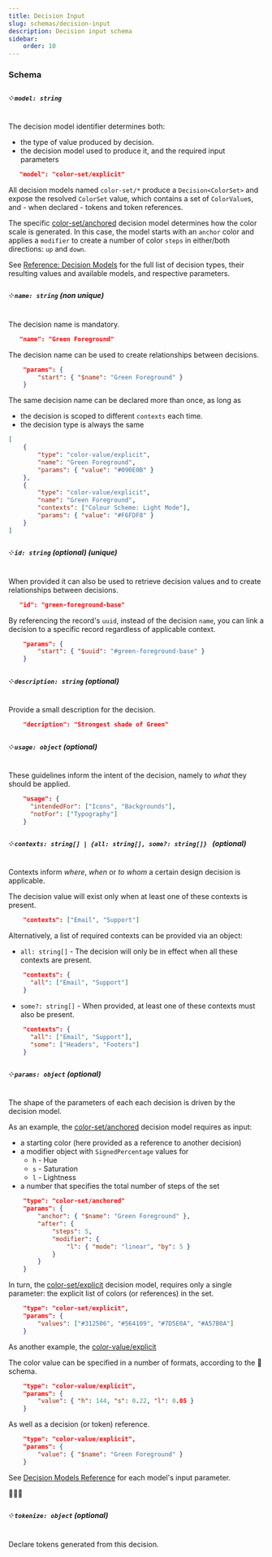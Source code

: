 ```yaml
---
title: Decision Input
slug: schemas/decision-input
description: Decision input schema
sidebar:
    order: 10
---
```



### Schema

##### ༶ `model: string`

The decision model identifier determines both:

-   the type of value produced by decision.
-   the decision model used to produce it, and the required input parameters

```json
   "model": "color-set/explicit"
```

All decision models named `color-set/*` produce a `Decision<ColorSet>` and expose the resolved
`ColorSet` value, which contains a set of `ColorValue`s, and - when declared - tokens and
token references.

The specific [color-set/anchored](/decision-models/color-set#anchored) decision model determines
how the color scale is generated. In this case, the model starts with an `anchor` color and
applies a `modifier` to create a number of color `steps` in either/both directions: `up` and `down`.

See [Reference: Decision Models](/decision-models) for the full list of decision types,
their resulting values and available models, and respective parameters.

##### ༶ `name: string` (non unique)

The decision name is mandatory.

```json
   "name": "Green Foreground"
```

The decision name can be used to create relationships between decisions.

```json
    "params": {
        "start": { "$name": "Green Foreground" }
    }
```

The same decision name can be declared more than once, as long as

-   the decision is scoped to different `contexts` each time.
-   the decision type is always the same

```json
[
    {
        "type": "color-value/explicit",
        "name": "Green Foreground",
        "params": { "value": "#090E0B" }
    },
    {
        "type": "color-value/explicit",
        "name": "Green Foreground",
        "contexts": ["Colour Scheme: Light Mode"],
        "params": { "value": "#F6FDF8" }
    }
]
```

##### ༶ `id: string` (optional) (unique)

When provided it can also be used to retrieve decision values and to create relationships
between decisions.

```json
   "id": "green-foreground-base"
```

By referencing the record's `uuid`, instead of the decision `name`, you can link
a decision to a specific record regardless of applicable context.

```json
    "params": {
        "start": { "$uuid": "#green-foreground-base" }
    }
```

##### ༶ `description: string` (optional)

Provide a small description for the decision.

```json
    "decription": "Strongest shade of Green"
```

##### ༶ `usage: object` (optional)

These guidelines inform the intent of the decision, namely to _what_ they should be applied.

```json
    "usage": {
      "intendedFor": ["Icons", "Backgrounds"],
      "notFor": ["Typography"]
    }
```

##### ༶ `contexts: string[] | {all: string[], some?: string[]} ` (optional)

Contexts inform _where_, _when_ or _to whom_ a certain design decision is applicable.

The decision value will exist only when at least one of these contexts is present.

```json
    "contexts": ["Email", "Support"]
```

Alternatively, a list of required contexts can be provided via an object:

-   `all: string[]` - The decision will only be in effect when all these contexts are present.

```json
    "contexts": {
      "all": ["Email", "Support"]
    }
```

-   `some?: string[]` - When provided, at least one of these contexts must also be present.

```json
    "contexts": {
      "all": ["Email", "Support"],
      "some": ["Headers", "Footers"]
    }
```

##### ༶ `params: object` (optional)

The shape of the parameters of each each decision is driven by the decision model.

As an example, the [color-set/anchored](/decision-models/color-set#anchored) decision model
requires as input:

-   a starting color (here provided as a reference to another decision)
-   a modifier object with `SignedPercentage` values for
    -   `h` - Hue
    -   `s` - Saturation
    -   `l` - Lightness
-   a number that specifies the total number of steps of the set

```json
    "type": "color-set/anchored"
    "params": {
        "anchor": { "$name": "Green Foreground" },
        "after": {
            "steps": 5,
            "modifier": {
                "l": { "mode": "linear", "by": 5 }
            }
        }
    }
```

In turn, the [color-set/explicit](/decision-models/color-set#explicit) decision model,
requires only a single parameter: the explicit list of colors (or references) in the set.

```json
    "type": "color-set/explicit",
    "params": {
        "values": ["#312506", "#564109", "#7D5E0A", "#A57B0A"]
    }
```

As another example, the [color-value/explicit](/decision-models/color-value#explicit)

The color value can be specified in a number of formats, according to the 🚧 schema.

```json
    "type": "color-value/explicit",
    "params": {
        "value": { "h": 144, "s": 0.22, "l": 0.05 }
    }
```

As well as a decision (or token) reference.

```json
    "type": "color-value/explicit",
    "params": {
        "value": { "$name": "Green Foreground" }
    }
```

See [Decision Models Reference](/decision-models) for each model's input parameter.

🚧🚧🚧

##### ༶ `tokenize: object` (optional)

Declare tokens generated from this decision.
